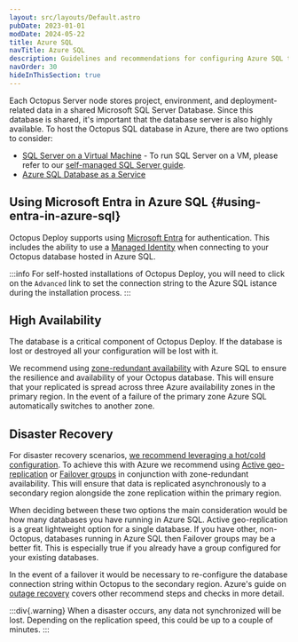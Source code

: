 ```yaml
---
layout: src/layouts/Default.astro
pubDate: 2023-01-01
modDate: 2024-05-22
title: Azure SQL
navTitle: Azure SQL
description: Guidelines and recommendations for configuring Azure SQL to host the Octopus Deploy Database.
navOrder: 30
hideInThisSection: true
---
```


Each Octopus Server node stores project, environment, and deployment-related data in a shared Microsoft SQL Server Database. Since this database is shared, it's important that the database server is also highly available. To host the Octopus SQL database in Azure, there are two options to consider:

- [SQL Server on a Virtual Machine](https://docs.microsoft.com/azure/virtual-machines/windows/sql/virtual-machines-windows-sql-server-iaas-overview/) -  To run SQL Server on a VM, please refer to our [self-managed SQL Server guide](/docs/installation/sql-database/self-managed-sql-server).
- [Azure SQL Database as a Service](https://docs.microsoft.com/azure/sql-database/sql-database-technical-overview/)


## Using Microsoft Entra in Azure SQL \{#using-entra-in-azure-sql}

Octopus Deploy supports using [Microsoft Entra](https://docs.microsoft.com/en-us/sql/connect/ado-net/sql/azure-active-directory-authentication?view=sql-server-ver15#setting-azure-active-directory-authentication) for authentication. This includes the ability to use a [Managed Identity](https://docs.microsoft.com/en-us/sql/connect/ado-net/sql/azure-active-directory-authentication?view=sql-server-ver15#using-active-directory-managed-identity-authentication) when connecting to your Octopus database hosted in Azure SQL.

:::info
For self-hosted installations of Octopus Deploy, you will need to click on the `Advanced` link to set the connection string to the Azure SQL istance during the installation process.
:::

## High Availability

The database is a critical component of Octopus Deploy.  If the database is lost or destroyed all your configuration will be lost with it. 

We recommend using [zone-redundant availability](https://learn.microsoft.com/en-us/azure/azure-sql/database/high-availability-sla?view=azuresql&tabs=azure-powershell#zone-redundant-availability) with Azure SQL to ensure the resilience and availability of your Octopus database. This will ensure that your replicated is spread across three Azure availability zones in the primary region. In the event of a failure of the primary zone Azure SQL automatically switches to another zone.

## Disaster Recovery

For disaster recovery scenarios, [we recommend leveraging a hot/cold configuration](https://octopus.com/whitepapers/best-practice-for-self-hosted-octopus-deploy-ha-dr). To achieve this with Azure we recommend using [Active geo-replication](https://learn.microsoft.com/en-us/azure/azure-sql/database/active-geo-replication-overview?view=azuresql) or [Failover groups](https://learn.microsoft.com/en-us/azure/azure-sql/database/failover-group-sql-db?view=azuresql) in conjunction with zone-redundant availability. This will ensure that data is replicated asynchronously to a secondary region alongside the zone replication within the primary region.

When deciding between these two options the main consideration would be how many databases you have running in Azure SQL. Active geo-replication is a great lightweight option for a single database. If you have other, non-Octopus, databases running in Azure SQL then Failover groups may be a better fit. This is especially true if you already have a group configured for your existing databases.

In the event of a failover it would be necessary to re-configure the database connection string within Octopus to the secondary region. Azure's guide on [outage recovery](https://learn.microsoft.com/en-us/azure/azure-sql/database/disaster-recovery-guidance?view=azuresql#configure-your-database-after-recovery) covers other recommend steps and checks in more detail.

:::div{.warning}
When a disaster occurs, any data not synchronized will be lost.  Depending on the replication speed, this could be up to a couple of minutes.
:::